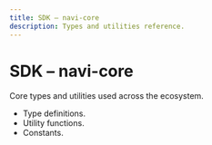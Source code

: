 ```yaml
---
title: SDK – navi-core
description: Types and utilities reference.
---
```


# SDK – navi-core

Core types and utilities used across the ecosystem.

- Type definitions.
- Utility functions.
- Constants.
